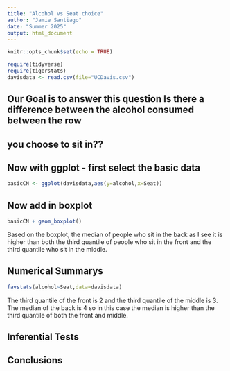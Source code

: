 ```yaml
---
title: "Alcohol vs Seat choice"
author: "Jamie Santiago"
date: "Summer 2025"
output: html_document
---
```


```r
knitr::opts_chunk$set(echo = TRUE)
```

```r
require(tidyverse)
require(tigerstats)
davisdata <- read.csv(file="UCDavis.csv")
```
## Our Goal is to answer this question Is there a difference between the alcohol consumed between the row
## you choose to sit in??

## Now with ggplot - first select the basic data

```r
basicCN <- ggplot(davisdata,aes(y=alcohol,x=Seat))
```
## Now add in boxplot

```r
basicCN + geom_boxplot()
```

Based on the boxplot, the median of people who sit in the back as I see it is higher than both the third quantile of people who sit in the front and the third quantile who sit in the middle.

## Numerical Summarys 

```r
favstats(alcohol~Seat,data=davisdata)
```

The third quantile of the front is 2 and the third quantile of the middle is 3. The median of the back is 4 so in this case the median is higher than the third quantile of both the front and middle. 

## Inferential Tests

## Conclusions


